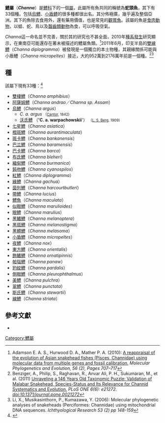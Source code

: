 {{Automatic taxobox
| image = Channa lucius 100614-3493 awr.jpg
| image_caption = ''Channa lucius''
| image2 = Channa striata.jpg
| image2_caption = ''Channa striata''
| taxon = Channa
| authority = [[喬瓦尼·安東尼奧·斯科波利|Scopoli]], 1777
| type_species = ''Channa orientalis''
| type_species_authority = Bloch & J. G. Schneider, 1801
| synonyms =
''Bostrychoides'' <small>Lacépède, 1801</small><br />
''Ophiocephalus'' <small>Bloch, 1793</small><br />
''Philypnoides'' <small>Bleeker, 1849</small><br />
''Psiloides'' <small>Fischer, 1813</small><br />
''Pterops'' <small>Rafinesque, 1815</small>
| subdivision_ranks = 種
| subdivision = 見文內
}}

'''鱧屬'''（'''''Channa'''''）是[[鱧科|鱧科]]下的一個[[屬|屬]]，此屬所有魚共同的稱號為'''蛇頭魚'''，其下有33個種。包括[[烏鱧|烏鱧]]、[[小盾鳢|小盾鳢]]的很多種都很出名。其分佈極廣，幾乎遍及整個亞洲。其下的魚除去食用外，還有藥用價值，也是常見的[[觀賞魚|觀賞魚]]。該屬的魚是[[食肉動物|食肉動物]]，以蛙、蛇、鳥以及[[齧齒類動物|齧齒類動物]]為食，可以呼吸空氣。

''Channa''這一命名並不完善，關於其的研究也不甚全面，2010年[[種系發生|種系發生]]研究顯示，在東南亞可能還存在著未被描述的鱧屬魚類。<ref>Adamson E. A. S., Hurwood D. A., Mather P. A. (2010):  [http://www.sciencedirect.com/science/article/pii/S1055790310001405 A reappraisal of the evolution of Asian snakehead fishes (Pisces, Channidae) using molecular data from multiple genes and fossil calibration.] {{Wayback|url=http://www.sciencedirect.com/science/article/pii/S1055790310001405 |date=20150924184251 }}  ''Molecular Phylogenetics and Evolution, 56 (2), Pages 707–717''</ref>2011年6月，印支半島的[[雙線鱧|雙線鱧]]（''Channa diplogramma''）被發現是一個獨立的本土物種，其親緣關係可能與小盾鱧（''Channa micropeltes''）接近，大約952萬到2176萬年前是一個種。<ref>Benziger, A., Philip, S., Raghavan, R., Anvar Ali, P. H., Sukumaran, M., et al. (2011) [http://www.plosone.org/article/info%3Adoi%2F10.1371%2Fjournal.pone.0021272 Unraveling a 146 Years Old Taxonomic Puzzle: Validation of Malabar Snakehead, Species-Status and Its Relevance for Channid Systematics and Evolution.] {{Wayback|url=http://www.plosone.org/article/info%3Adoi%2F10.1371%2Fjournal.pone.0021272 |date=20121009182207 }} ''PLoS ONE 6(6): e21272. doi:10.1371/journal.pone.0021272''</ref><ref>Li, X., Musikasinthorn, P., Kumazawa, Y. (2006):  Molecular phylogenetic analyses of snakeheads (Perciformes: Channidae) using mitochondrial DNA sequences.  ''Ichthyological Research 53 (2) pp 148-159''</ref>

== 種 ==

該屬下現有33種：<ref>{{FishBase genus | genus = Channa| month = February | year = 2013}}</ref>
* [[雙棲鱧|雙棲鱧]]（''Channa amphibius''）
* [[阿薩姆鱧|阿薩姆鱧]]（''Channa andrao''／''Channa sp. Assam''）
* [[烏鱧|烏鱧]]（''Channa argus''）
** ''C. a. argus'' <small>（[[Theodore_Edward_Cantor|Cantor]], 1842)</small>
** [[沃氏鱧|沃氏鱧]] （''''C. a. warpachowskii''''） <small>（[[Lev_Berg|L. S. Berg]], 1909)</small>
* [[七星鱧|七星鱧]]（''Channa asiatica''）
* [[橙斑鱧|橙斑鱧]]（''Channa aurantimaculata''）
* [[斑卡鱧|斑卡鱧]]（''Channa bankanensis''）
* [[巴兰鱧|巴兰鱧]]（''Channa baramensis''）
* [[巴卡鱧|巴卡鱧]]（''Channa barca''）
* [[布氏鱧|布氏鱧]]（''Channa bleheri''）
*[[緬甸鱧|緬甸鱧]]（''Channa burmanica''）
*[[鈍吻鱧|鈍吻鱧]]（''Channa cyanospilos''）
*[[紅鱧|紅鱧]]（''Channa diplogramma''）
* [[緣鱧|緣鱧]]（''Channa gachua''）
*[[茵列鱧|茵列鱧]]（''Channa harcourtbutleri''）
* [[帶鱧|帶鱧]]（''Channa lucius''）
* [[鱧魚|鱧魚]]（''Channa maculata''）
* [[似眼鱧|似眼鱧]]（''Channa marulioides''）
* [[眼鱧|眼鱧]]（''Channa marulius''）
* [[黑鰭鱧|黑鰭鱧]]（''Channa melanoptera''）
*[[黑斑鱧|黑斑鱧]]（''Channa melanostigma''）
* [[黑體鱧|黑體鱧]]（''Channa melasoma''）
* [[小盾鱧|小盾鱧]]（''Channa micropeltes''）
*[[夜鱧|夜鱧]]（''Channa nox''）
* [[東方鱧|東方鱧]]（''Channa orientalis''）
*[[飾鰭鱧|飾鰭鱧]]（''Channa ornatipinnis''）
*[[帕瑙鱧|帕瑙鱧]]（''Channa panaw''）
*[[豹紋鱧|豹紋鱧]]（''Channa pardalis''）
* [[側眼鱧|側眼鱧]]（''Channa pleurophthalmus''）
*[[美鱧|美鱧]]（''Channa pulchra''）
* [[翠鱧|翠鱧]]（''Channa punctata''）
* [[斯氏鱧|斯氏鱧]]（''Channa stewartii''）
* [[線鱧|線鱧]]（''Channa striata''）

== 參考文獻 ==

* {{ITIS |id=166662 |taxon=Channa |accessdate=6 June 2006}}

{{reflist}}
{{Taxonbar|from=Q618552}}

[[Category:鱧屬|Category:鱧屬]]